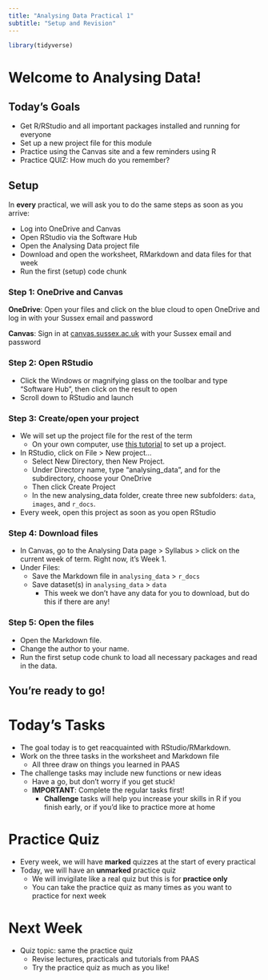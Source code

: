 ---
title: "Analysing Data Practical 1"
subtitle: "Setup and Revision"
---

```{r setup, include=FALSE}
library(tidyverse)
```

# Welcome to Analysing Data!

## Today's Goals

* Get R/RStudio and all important packages installed and running for everyone
* Set up a new project file for this module
* Practice using the Canvas site and a few reminders using R
* Practice QUIZ: How much do you remember?

## Setup

In **every** practical, we will ask you to do the same steps as soon as you arrive:

* Log into OneDrive and Canvas
* Open RStudio via the Software Hub
* Open the Analysing Data project file
* Download and open the worksheet, RMarkdown and data files for that week
* Run the first (setup) code chunk

### Step 1: OneDrive and Canvas

**OneDrive**: Open your files and click on the blue cloud to open OneDrive and log in with your Sussex email and password

**Canvas**: Sign in at [canvas.sussex.ac.uk](canvas.sussex.ac.uk) with your Sussex email and password

### Step 2: Open RStudio

* Click the Windows or magnifying glass on the toolbar and type "Software Hub", then click on the result to open
* Scroll down to RStudio and launch

### Step 3: Create/open your project

* We will set up the project file for the rest of the term
  + On your own computer, use [this tutorial](http://milton-the-cat.rocks/learnr/r/r_getting_started/#section-working-in-rstudio) to set up a project. 
* In RStudio, click on File > New project...
  + Select New Directory, then New Project.
  + Under Directory name, type “analysing_data”, and for the subdirectory, choose your OneDrive
  + Then click Create Project
  + In the new analysing_data folder, create three new subfolders: `data`, `images`, and `r_docs`.
* Every week, open this project as soon as you open RStudio

### Step 4: Download files

* In Canvas, go to the Analysing Data page > Syllabus > click on the current week of term. Right now, it's Week 1.
* Under Files:
  + Save the Markdown file in `analysing_data` > `r_docs`
  + Save dataset(s) in `analysing_data` > `data`
    - This week we don't have any data for you to download, but do this if there are any!
  
### Step 5: Open the files

* Open the Markdown file.
* Change the author to your name.
* Run the first setup code chunk to load all necessary packages and read in the data.

## You're ready to go!

# Today's Tasks

* The goal today is to get reacquainted with RStudio/RMarkdown. 
* Work on the three tasks in the worksheet and Markdown file
  + All three draw on things you learned in PAAS
* The challenge tasks may include new functions or new ideas
  + Have a go, but don't worry if you get stuck!
  + **IMPORTANT**: Complete the regular tasks first!
    - **Challenge** tasks will help you increase your skills in R if you finish early, or if you'd like to practice more at home

# Practice Quiz

* Every week, we will have **marked** quizzes at the start of every practical
* Today, we will have an **unmarked** practice quiz
  + We will invigilate like a real quiz but this is for **practice only**
  + You can take the practice quiz as many times as you want to practice for next week
  
# Next Week

* Quiz topic: same the practice quiz
  + Revise lectures, practicals and tutorials from PAAS
  + Try the practice quiz as much as you like!
